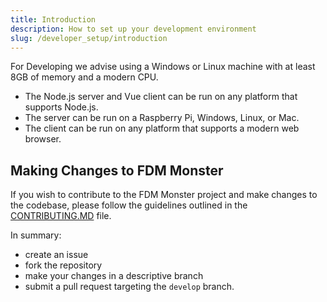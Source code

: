 ```yaml
---
title: Introduction
description: How to set up your development environment
slug: /developer_setup/introduction
---
```


For Developing we advise using a Windows or Linux machine with at least 8GB of memory and a modern CPU.

- The Node.js server and Vue client can be run on any platform that supports Node.js.
- The server can be run on a Raspberry Pi, Windows, Linux, or Mac.
- The client can be run on any platform that supports a modern web browser.

## Making Changes to FDM Monster

If you wish to contribute to the FDM Monster project and make changes to the codebase, please follow the guidelines outlined in the [CONTRIBUTING.MD](https://github.com/fdm-monster/fdm-monster/blob/develop/CONTRIBUTING.md) file.

In summary:

- create an issue
- fork the repository
- make your changes in a descriptive branch
- submit a pull request targeting the `develop` branch.
